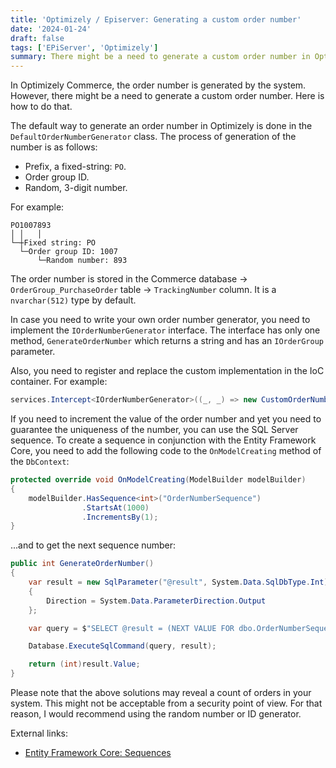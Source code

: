 ```yaml
---
title: 'Optimizely / Episerver: Generating a custom order number'
date: '2024-01-24'
draft: false
tags: ['EPiServer', 'Optimizely']
summary: There might be a need to generate a custom order number in Optimizely Commerce. This post shows how to do it.
---
```


In Optimizely Commerce, the order number is generated by the system. However, there might be a need to generate a custom order number. Here is how to do that.

The default way to generate an order number in Optimizely is done in the `DefaultOrderNumberGenerator` class. The process of generation of the number is as follows:

* Prefix, a fixed-string: `PO`.
* Order group ID.
* Random, 3-digit number.

For example:

```
PO1007893
│ │   │
└─┼Fixed string: PO
  └─Order group ID: 1007
      └─Random number: 893
```

The order number is stored in the Commerce database → `OrderGroup_PurchaseOrder` table → `TrackingNumber` column. It is a `nvarchar(512)` type by default.

In case you need to write your own order number generator, you need to implement the `IOrderNumberGenerator` interface. The interface has only one method, `GenerateOrderNumber` which returns a string and has an `IOrderGroup` parameter.

Also, you need to register and replace the custom implementation in the IoC container. For example:

```csharp
services.Intercept<IOrderNumberGenerator>((_, _) => new CustomOrderNumberGenerator());
```

If you need to increment the value of the order number and yet you need to guarantee the uniqueness of the number, you can use the SQL Server sequence. To create a sequence in conjunction with the Entity Framework Core, you need to add the following code to the `OnModelCreating` method of the `DbContext`:

```csharp
protected override void OnModelCreating(ModelBuilder modelBuilder)
{
    modelBuilder.HasSequence<int>("OrderNumberSequence")
                .StartsAt(1000)
                .IncrementsBy(1);
}
```

...and to get the next sequence number:

```csharp
public int GenerateOrderNumber()
{
    var result = new SqlParameter("@result", System.Data.SqlDbType.Int)
    {
        Direction = System.Data.ParameterDirection.Output
    };

    var query = $"SELECT @result = (NEXT VALUE FOR dbo.OrderNumberSequence)";

    Database.ExecuteSqlCommand(query, result);

    return (int)result.Value;
}
```

Please note that the above solutions may reveal a count of orders in your system. This might not be acceptable from a security point of view. For that reason, I would recommend using the random number or ID generator.

External links:

* [Entity Framework Core: Sequences](https://learn.microsoft.com/en-us/ef/core/modeling/sequences)
